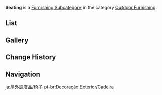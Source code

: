 {{About|exterior seating|interior seating|Small Furnishing/Seating}}
{{Terminology Infobox
|title        = Seating
|image        = Icon Housing Outdoor Furnishing Seating.png
|type         = Item Groups
|type2        = Furnishing Subcategories
|type3        = Exterior Furnishings
|type4        = Outdoor Furnishing
}}
'''Seating''' is a [[Furnishing Subcategory]] in the category [[Outdoor Furnishing]].

==List==
{{Furnishings by Category Table|Outdoor Furnishing Seating|nocategory=1|version=1}}

==Gallery==
{{Furnishings by Category Gallery|Outdoor Furnishing Seating}}

==Change History==
{{Change History|1.5}}

==Navigation==
{{Furnishing Navbox|exterior}}

[[Category:Outdoor Furnishing Seating| ]]

[[ja:屋外調度品/椅子]]
[[pt-br:Decoração Exterior/Cadeira]]